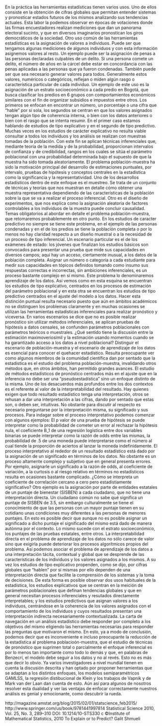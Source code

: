 En la práctica las herramientas estadísticas tienen varios usos. Uno de ellos consiste en la obtención de cifras globales que permitan entender sistemas y pronosticar estados futuros de los mismos analizando sus tendencias actuales. Esta labor la podemos observar en épocas de votaciones donde las firmas encuestadores realizan mediciones que dan un panorama electoral sucinto, y que en diversos imaginarios pronostican los giros democráticos de la sociedad.
Otro uso común de las herramientas estadísticas es la asignación de valores a individuos. Puede ser que tengamos algunas mediciones de algunos individuos y con esta información asignemos valores al resto. Un ejemplo puede ser la asignación de penas a las personas declaradas culpables de un delito. Si una persona comete un delito, el número de años en la cárcel debe estar en concordancia con las penas aplicadas a las personas que ya fueron condenadas.
También puede ser que sea necesario generar valores para todos. Generalmente estos valores, numéricos o categóricos, reflejan o miden algún rasgo o característica particular de cada individuo. Un ejemplo de este uso es la asignación de un estrato socioeconómico a cada predio en Bogotá, que busca clasificar los predios en 6 grupos con comportamientos económicos similares con el fin de organizar subsidios e impuestos entre otros.
Los primeros se enfocan en encontrar un número, un porcentaje o una cifra que "hable" por sí sola, los segundos se centran en que los valores asignados tengan algún tipo de coherencia interna, o bien con los datos anteriores o bien con el rasgo que se intenta resumir. En el primer caso estamos hablando de estudios de tipo explicativo y en el segundo de tipo predictivo. 
Muchas veces en los estudios de carácter explicativo no resulta viable consultar a todos los individuos y los análisis se realizan con muestras tomadas de la población. Con este fin se aplican técnicas inferenciales que, mediante teoría de la medida y de la probabilidad, proporcionan intervalos de confianza y de credibilidad, rangos en los cuales se sitúa el parámetro poblacional con una probabilidad determinada bajo el supuesto de que la muestra ha sido tomada aleatoriamente. El problema población-muestra ha sido la motivación principal del desarrollo de estimaciones puntuales, por intervalo, pruebas de hipótesis y conceptos centrales en la estadística como la significancia y la representatividad.
Uno de los desarrollos estadísticos dentro de este enfoque es el muestreo. Se trata de un conjunto de técnicas y teorías que nos muestran en detalle cómo obtener una muestra representativa dependiendo de las características de la población sobre la que se va a realizar el proceso inferencial. Otro es el diseño de experimentos, que nos explica como la asignación aleatoria de factores controlables a los individuos de la muestra puede concluir causalidad. Temas obligatorios al abordar en detalle el problema población-muestra, que retomaremos probablemente en otro punto.
En los estudios de caracter predictivo no siempre se tiene este problema, en el ejemplo de las personas condenadas y en el de los predios se tiene la población completa o por lo menos no hay claridad respecto a un diseño muestral o a la necesidad de un proceso de tipo inferencial. Un escenario particular es el de los exámenes de estado: los jóvenes que finalizan los estudios básicos son convocados para presentar una prueba que mide sus capacidades en diversos campos; aquí hay un acceso, ciertamente inusual, a los datos de la población completa. Asignar un número o categoría a cada estudiante para medir sus capacidades en tópicos definidos tomando como insumo sus respuestas correctas e incorrectas, sin ambiciones inferenciales, es un proceso bastante complejo en sí mismo. Este problema lo denominaremos aprendizaje de los datos.
Así vemos como en esta esquina se encuentran los estudios de tipo explicativo, centrados en los procesos de estimación del parámetro poblacional y en esta otra se encuentran los estudios de tipo predictivo centrados en el ajuste del modelo a los datos. Hacer esta distinción puntual resulta necesario puesto que aún en ámbitos académicos no se distinguen los problemas claramente y en muchas ocasiones se utilizan las herramientas estadísticas inferenciales para realizar pronóstico y viceversa. En varios escenarios se dice que no es posible realizar pronóstico sin utilizar métodos inferenciales, se aplican pruebas de hipótesis a datos censales, se confunden parámetros poblacionales con parámetros teóricos o muestrales. ¿Qué sentido tiene la discusión entre la estimación maximoveriosimil y la estimación usando momentos cuando se ha garantizado acceso a los datos a nivel poblacional?
Distinguir el escenario de población-muestra y el escenario de aprendizaje de los datos es esencial para conocer el quehacer estadístico. Resulta preocupante ver como algunos miembros de la comunidad científica dan por sentado que la estadística es el estudio del problema población-muestra, invalidando otros métodos que, en otros ámbitos, han permitido grandes avances. El estudio de métodos estadísticos de pronóstico centrados más en el ajuste que en la inferencia no debe ser una "pseudoestadística" sino un enfoque distinto de la misma.
Uno de los desacuerdos más profundos entre los dos contextos es el referente al valor de la interpretabilidad del resultado. Hay quienes exigen que todo resultado estadístico tenga una interpretación, otros se rehusan a dar una interpretación a las cifras, dando por sentado que estas son, o deben ser, intuitivas. No obstante para discutir al respecto es necesario preguntarse por la interpretación misma, su significado y sus procesos.
Para indagar sobre el proceso interpretativo podemos comenzar con algunos ejemplos: El p valor de una prueba de hipótesis se puede interpretar como la probabilidad de cometer un error al rechazar la hipótesis nula, el coeficiente B_1 de una regresión logística entre dos variables binarias se puede interpretar como la razón de odds entre las mismas, la probabilidad de .5 de una moneda puede interpretarse como el número al cual tiende la proporción de aciertos al lanzar la moneda indefinidamente. El proceso interpretativo al rededor de un resultado estadístico está dado por la asignación de un significado en términos de los datos. No obstante es un proceso altamente complejo y subjetivo que en general presenta errores. Por ejemplo, asignarle un significado a la razón de odds, al coeficiente de variación, a la curtosis o al riesgo relativo en términos no estadísticos resulta en ocasiones bastante complicado. ¿Cómo se interpreta un coeficiente de correlación cercano a cero pero estadístiamente significativo?
Otro ejemplo es la asignación por parte de entidades estatales de un puntaje de bienestar (SISBEN) a cada ciudadano, que no tiene una interpretación directa. Un ciudadano común no sabe qué significa un puntaje de SISBEN de 3.5, sin embargo culturalmente se tiene el conocimiento de que las personas con un mayor puntaje tienen en su cotidiano unas condiciones muy diferentes a las personas de menores puntajes. En esto es posible decir que aunque no es posible asignar un significado a dicho puntaje el significado del mismo está dado de manera autónma por el contexto. Lo mismo sucede con el estrato socioeconómico, los puntajes de las pruebas estatales, entre otros. La interpretabilidad directa en el problema de aprendizaje de los datos no sólo carece de valor sino que exigirla puede deteriorar los procesos algorítmicos propios del problema.
Así podemos asociar el problema de aprendizaje de los datos a una interpretación tácita, contextual y global que se desprende de las características de los individuos y los valores asignados a los mismos. A su vez los estudios de tipo explicativo propenden, como se dijo, por cifras globales que "hablen" por sí mismas por ello dependen de una interpretación directa que facilite la comprensión de los sistemas y la toma de decisiones.
De esta forma es posible observar dos usos habituales de la estadística, los estudios explicativos que se centran en la meición de parámetros poblacionales que definan tendencias globales y que en general necesitan procesos inferenciales y resutados directamente interpretables; y los estudios predictivos que asignan valores a los individuos, centrándose en la coherencia de los valores asignados con el comportamiento de los individuos y cuyos resultados presentan una interpretación indirecta necesariamente contextualizada.
La carta de navegación en un análisis estadístico debe responder por completo a los objetivos del mismo eligiendo las herramientas necesarias para responder las preguntas que motivaron el mismo. En esto, ya a modo de conclusión, podemos decir que es inconveniente e incluso preocupante la reducción de la estadística al problema poblacioón-muestra, que el estudio de técnicas de pronóstico que suprimen total o parcialmente el enfoque inferencial es por lo menos tan importante como todo lo demás y que, en palabras de Benzecrí, el modelo debe seguir a los datos y no al revés.
Esto no es más que decir lo obvio. Ya varios investigadores a nivel mundial tienen en cuenta la discusión descrita y han optado por proponer herramientas que se adaptan a los distintos enfoques, los modelos semiparamétricos GAMLSS, la regresión distibucional de Klein y los trabajos de Vapnik y de Mark van der Laan dan cuenta de esto. Aún así para algunos de nosotros resolver esta dualidad y ver las ventajas de enfocar correctamente nuestros análisis es genial y emocionante, como descubrir la rueda.

http://magazine.amstat.org/blog/2015/02/01/statscience_feb2015/
http://www.springer.com/us/book/9781441997814
Statistical Science 2010, Vol. 25, No. 3, 289–310 DOI: 10.1214/10-STS330 c ©Institute of Mathematical Statistics, 2010 To Explain or to Predict? Galit Shmueli
